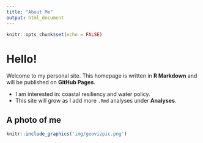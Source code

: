 ```yaml
---
title: "About Me"
output: html_document
---
```


```r
knitr::opts_chunk$set(echo = FALSE)
```

# Hello!

Welcome to my personal site. This homepage is written in **R Markdown** and will be published on **GitHub Pages**.

- I am interested in: coastal resiliency and water policy.
- This site will grow as I add more `.Rmd` analyses under **Analyses**.

## A photo of me 

```r
knitr::include_graphics('img/geovizpic.png')
```

